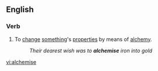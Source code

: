 ==English==

===Verb===
{{en-verb|alchemis|ing}}

# To [[change]] [[something]]'s [[properties]] by means of [[alchemy]].
#:''Their dearest wish was to '''alchemise''' iron into gold''

[[vi:alchemise]]